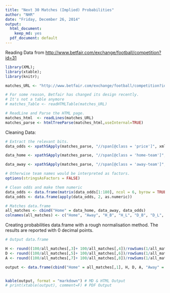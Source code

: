 ```yaml
---
title: "Next 30 Matches (Implied) Probabilities"
author: "NHR"
date: "Friday, December 26, 2014"
output:
  html_document:
    keep_md: yes
  pdf_document: default
---
```


Reading Data from <http://www.betfair.com/exchange/football/competition?id=31>

```r
library(XML);
library(xtable);
library(knitr);

matches_URL <- "http://www.betfair.com/exchange/football/competition?id=31"

# For some reason, Betfair has changed its design recently. 
# It's not a table anymore
# matches_Table <- readHTMLTable(matches_URL)

# ReadLine and Parse the HTML page.
matches_html  <- readLines(matches_URL)
matches_parse <- htmlTreeParse(matches_html,useInternal=TRUE)
```

Cleaning Data:

```r
# Extract the relevant bits.
data_odds <- xpathSApply(matches_parse, "//span[@class = 'price']", xmlValue)   

data_home <- xpathSApply(matches_parse, "//span[@class = 'home-team']", xmlValue)   

data_away <- xpathSApply(matches_parse, "//span[@class = 'away-team']", xmlValue)   

# Otherwise team names would be interpreted as factors.
options(stringsAsFactors = FALSE)

# Clean odds and make them numeric
data_odds <- data.frame(matrix(data_odds[1:180], ncol = 6, byrow = TRUE))
data_odds <- data.frame(apply(data_odds, 2, as.numeric))

# Matches data.frame
all_matches <- cbind("Home" = data_home, data_away, data_odds)
colnames(all_matches) <- c("Home", "Away", "H_B", "H_L", "D_B", "D_L", "A_B", "A_L")
```


Creating probabilities data.frame with a rough normalisation method. The results are reported with 0 decimal points.

```r
# Output data.frame

H <- round((100/all_matches[,3]+ 100/all_matches[,4])/rowSums(1/all_matches[,3:8]), digits = 0)
D <- round((100/all_matches[,5]+ 100/all_matches[,6])/rowSums(1/all_matches[,3:8]), digits = 0)
A <- round((100/all_matches[,7]+ 100/all_matches[,8])/rowSums(1/all_matches[,3:8]), digits = 0)

output <- data.frame(cbind("Home" = all_matches[,1], H, D, A, "Away" = all_matches[,2]))


kable(output, format = "markdown") # MD & HTML Output
# print(xtable(output), comment=F) # PDF Output
```